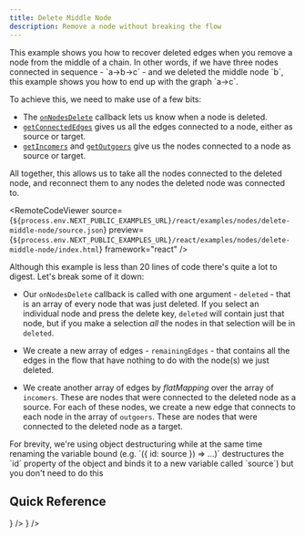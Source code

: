 ```yaml
---
title: Delete Middle Node
description: Remove a node without breaking the flow
---
```




<ExampleLayout>
This example shows you how to recover deleted edges when you remove a node from the
middle of a chain. In other words, if we have three nodes connected in sequence -
`a->b->c` - and we deleted the middle node `b`, this example shows you how to end
up with the graph `a->c`.

To achieve this, we need to make use of a few bits:

- The [`onNodesDelete`](/api-reference/react-flow#event-onnodesdelete) callback lets
  us know when a node is deleted.
- [`getConnectedEdges`](/api-reference/utils/get-connected-edges) gives us
  all the edges connected to a node, either as source or target.
- [`getIncomers`](/api-reference/utils/get-incomers) and
  [`getOutgoers`](/api-reference/utils/get-outgoers) give us the nodes
  connected to a node as source or target.

All together, this allows us to take all the nodes connected to the deleted
node, and reconnect them to any nodes the deleted node was connected to.

<RemoteCodeViewer
  source={`${process.env.NEXT_PUBLIC_EXAMPLES_URL}/react/examples/nodes/delete-middle-node/source.json`}
  preview={`${process.env.NEXT_PUBLIC_EXAMPLES_URL}/react/examples/nodes/delete-middle-node/index.html`}
  framework="react"
/>

Although this example is less than 20 lines of code there's quite a lot to digest.
Let's break some of it down:

- Our `onNodesDelete` callback is called with one argument - `deleted` - that is an
  array of every node that was just deleted. If you select an individual node and
  press the delete key, `deleted` will contain just that node, but if you make a
  selection _all_ the nodes in that selection will be in `deleted`.

- We create a new array of edges - `remainingEdges` - that contains all the edges
  in the flow that have nothing to do with the node(s) we just deleted.

- We create another array of edges by _flatMapping_ over the array of `incomers`.
  These are nodes that were connected to the deleted node as a source. For each
  of these nodes, we create a new edge that connects to each node in the array of
  `outgoers`. These are nodes that were connected to the deleted node as a target.

<Callout type="info">
For brevity, we're using object destructuring while at the same time renaming
the variable bound (e.g. `({ id: source }) => ...)` destructures the `id`
property of the object and binds it to a new variable called `source`) but you
don't need to do this
</Callout>

## Quick Reference

<Cards num={2}>
  <Card
    title="getConnectedEdges"
    href="/api-reference/utils/getConnectedEdges"
  />
  <Card title="getIncomers" href="/api-reference/utils/getIncomers" />
  <Card
    title="Array.prototype.flatMap"
    href="https://developer.mozilla.org/en-US/docs/Web/JavaScript/Reference/Global_Objects/Array/flatMap"
    icon={<ArrowTopRightOnSquareIcon />}
  />
  <Card
    title="Destructuring assignment"
    href="https://developer.mozilla.org/en-US/docs/Web/JavaScript/Reference/Operators/Destructuring_assignment#assigning_to_new_variable_names"
    icon={<ArrowTopRightOnSquareIcon />}
  />
</Cards>

</ExampleLayout>
